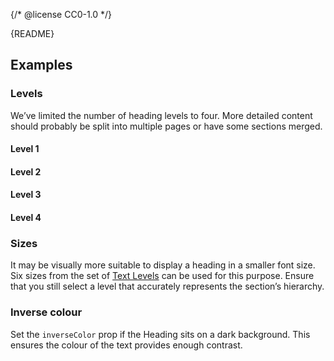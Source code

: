 {/* @license CC0-1.0 */}


<Meta of={HeadingStories} />

<Markdown>{README}</Markdown>

<Primary />

<Controls />

## Examples

### Levels

We’ve limited the number of heading levels to four.
More detailed content should probably be split into multiple pages or have some sections merged.

#### Level 1

<Canvas of={HeadingStories.Level1} />

#### Level 2

<Canvas of={HeadingStories.Level2} />

#### Level 3

<Canvas of={HeadingStories.Level3} />

#### Level 4

<Canvas of={HeadingStories.Level4} />

### Sizes

It may be visually more suitable to display a heading in a smaller font size.
Six sizes from the set of [Text Levels](?path=/docs/docs-design-guidelines-typography--docs) can be used for this purpose.
Ensure that you still select a level that accurately represents the section’s hierarchy.

<Canvas of={HeadingStories.Sizes} />

### Inverse colour

Set the `inverseColor` prop if the Heading sits on a dark background.
This ensures the colour of the text provides enough contrast.

<Canvas of={HeadingStories.InvertedColor} />
